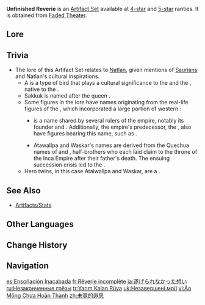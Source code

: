 {{Artifact Set Infobox
|id        = 532
|flower    = Dark Fruit of Bright Flowers
|plume     = Faded Emerald Tail
|sands     = Moment of Attainment
|goblet    = The Wine-Flask Over Which the Plan Was Hatched
|circlet   = Crownless Crown
|2pcBonus  = [[ATK]] +18%
|4pcBonus  = After leaving combat for 3s, [[DMG]] dealt increased by 50%. In combat, if no [[Burning]] opponents are nearby for more than 6s, this [[DMG Bonus]] will decrease by 10% per second until it reaches 0%. When a Burning opponent exists, it will increase by 10% instead until it reaches 50%. This effect still triggers if the equipping character is off-field.
|source4.1 = [[Faded Theater]]
|source5.1 = [[Faded Theater]]
|eff_att1  = ATK Increase
|eff_att2  = DMG Increase
|
}}
'''Unfinished Reverie''' is an [[Artifact Set]] available at [[:Category:4-Star Artifacts|4-star]] and [[:Category:5-Star Artifacts|5-star]] rarities. It is obtained from [[Faded Theater]].
<!--
==Gameplay Notes==
-->
==Lore==
{{Artifact Lore}}

==Trivia==
* The lore of this Artifact Set relates to [[Natlan]], given mentions of [[Saurian]]s and Natlan's cultural inspirations.
** A {{w|quetzal}} is a type of bird that plays a cultural significance to the {{w|Maya peoples|Maya People}} and the {{w|Aztec People}}, native to the {{w|Mesoamerica|Mesoamerican Region}}.
** Sakkuk is named after the {{w|Maya peoples|Mayan}} queen {{w|Sak K'uk'}}.
** Some figures in the lore have names originating from the real-life figures of the {{w|Inca Empire}}, which incorporated a large portion of western {{w|South America}}:
*** {{w|Yupanqui}} is a name shared by several rulers of the empire, notably its founder {{w|Pachacuti Inca Yupanqui|Pachacuti}} and {{w|Túpac Inca Yupanqui}}. Additionally, the empire's predecessor, the {{w|Kingdom of Cusco}}, also have figures bearing this name, such as {{w|Lloque Yupanqui}}.
*** Atawallpa and Waskar's names are derived from the Quechua names of {{w|Atahualpa}} and {{w|Waskar Inka}}, half-brothers who each laid claim to the throne of the Inca Empire after their father's death. The ensuing succession crisis led to the {{w|Inca Civil War}}.
** Hero twins, in this case Atalwallpa and Waskar, are a {{w|Hero Twins in Native American culture|prominent motif in Native American cultures}}.

==See Also==
* [[Artifacts/Stats]]

==Other Languages==
{{Other Languages
|en       = Unfinished Reverie
|zhs      = 未竟的遐思
|zhs_rm   = Wèijìng de Xiásī
|zht      = 未竟的遐思
|zht_rm   = Wèijìng de Xiásī
|zh_tl    = Unfinished Reverie
|ja       = 遂げられなかった想い
|ja_rm    = Togerarenakatta Omoi
|ja_tl    = 
|ko       = 미완<->의 몽상
|ko_tl    = 
|es       = Ensoñación Inacabada
|es_tl    = Unfinished Daydream
|fr       = Rêverie incomplète
|fr_tl    = Uncomplete Reverie
|ru       = Незаконченные грёзы
|ru_tl    = Unfinished Dreams
|th       = Unfinished Reverie
|vi       = Ảo Mộng Chưa Hoàn Thành
|vi_tl    = 
|de       = Unvollendete Träumerei
|de_tl    = Unfinished Reverie
|id       = Unfinished Reverie
|pt       = Reminiscência Incompleta
|pt_tl    = Incomplete Reminiscence
|tr       = Yarım Kalan Rüya
|tr_tl    = 
|it       = Fantasmagoria incompiuta
|it_tl    = Unfinished Phantasmagoria
}}

==Change History==
{{Change History|4.6}}

==Navigation==
{{Artifact Navbox}}

[[es:Ensoñación Inacabada]]
[[fr:Rêverie incomplète]]
[[ja:遂げられなかった想い]]
[[ru:Незаконченные грёзы]]
[[tr:Yarım Kalan Rüya]]
[[uk:Незавершені мрії]]
[[vi:Ảo Mộng Chưa Hoàn Thành]]
[[zh:未竟的遐思]]